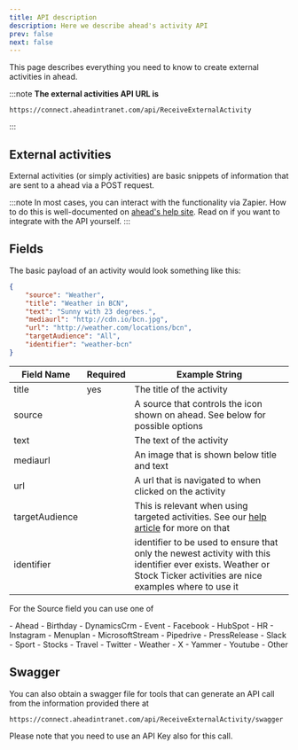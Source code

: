 ```yaml
---
title: API description
description: Here we describe ahead's activity API
prev: false
next: false
---
```



This page describes everything you need to know to create external activities in ahead.

:::note
**The external activities API URL is**
```text
https://connect.aheadintranet.com/api/ReceiveExternalActivity
```
:::

<LinkCard
  title="Authorization - how to get & use API Keys"
  description="Learn how to authorize your requests by using API Keys"
  href="../../api-keys/"
/>


## External activities

External activities (or simply activities) are basic snippets of information that are sent 
to a ahead via a POST request.

:::note
In most cases, you can interact with the functionality via Zapier. How to do this is well-documented 
on [ahead's help site][help]. Read on if you want to integrate with the API yourself.
:::

## Fields

The basic payload of an activity would look something like this:

```json
{
    "source": "Weather",
    "title": "Weather in BCN",
    "text": "Sunny with 23 degrees.",
    "mediaurl": "http://cdn.io/bcn.jpg",
    "url": "http://weather.com/locations/bcn",
    "targetAudience": "All",
    "identifier": "weather-bcn"
}
```


| Field Name     | Required | Example String                                           |
|----------------|----------|----------------------------------------------------------|
| title          | yes      | The title of the activity                                |
| source         |          | A source that controls the icon shown on ahead. See below for possible options|
| text           |          | The text of the activity                                 |
| mediaurl       |          | An image that is shown below title and text              |
| url            |          | A url that is navigated to when clicked on the activity  |
| targetAudience |          | This is relevant when using targeted activities. See our [help article][help2] for more on that|
| identifier     |          | identifier to be used to ensure that only the newest activity with this identifier ever exists. Weather or Stock Ticker activities are nice examples where to use it|

For the Source field you can use one of

<MultiColumnList>
- Ahead
- Birthday
- DynamicsCrm
- Event
- Facebook
- HubSpot
- HR
- Instagram
- Menuplan
- MicrosoftStream
- Pipedrive
- PressRelease
- Slack
- Sport
- Stocks
- Travel
- Twitter
- Weather
- X
- Yammer
- Youtube
- Other
</MultiColumnList>

## Swagger

You can also obtain a swagger file for tools that can generate an API call from the information provided there at

```text
https://connect.aheadintranet.com/api/ReceiveExternalActivity/swagger
```
Please note that you need to use an API Key also for this call.


[help]: https://help.aheadintranet.com/de/integration#aktivitäten-feed
[help2]: https://help.aheadintranet.com/de/set-up-activities-zapier